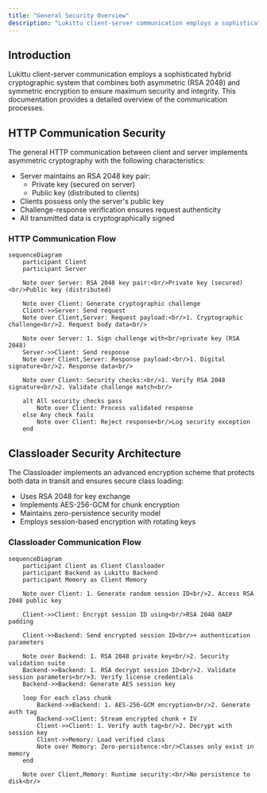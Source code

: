 ```yaml
---
title: "General Security Overview"
description: "Lukittu client-server communication employs a sophisticated hybrid cryptographic system that combines both asymmetric (RSA 2048) and symmetric encryption to ensure maximum security and integrity. This documentation provides a detailed overview of the communication processe"
---
```


## Introduction

Lukittu client-server communication employs a sophisticated hybrid cryptographic system that combines both asymmetric (RSA 2048) and symmetric encryption to ensure maximum security and integrity. This documentation provides a detailed overview of the communication processes.

## HTTP Communication Security

The general HTTP communication between client and server implements asymmetric cryptography with the following characteristics:

- Server maintains an RSA 2048 key pair:
  - Private key (secured on server)
  - Public key (distributed to clients)
- Clients possess only the server's public key
- Challenge-response verification ensures request authenticity
- All transmitted data is cryptographically signed

### HTTP Communication Flow

```mermaid
sequenceDiagram
    participant Client
    participant Server

    Note over Server: RSA 2048 key pair:<br/>Private key (secured)<br/>Public key (distributed)

    Note over Client: Generate cryptographic challenge
    Client->>Server: Send request
    Note over Client,Server: Request payload:<br/>1. Cryptographic challenge<br/>2. Request body data<br/>

    Note over Server: 1. Sign challenge with<br/>private key (RSA 2048)
    Server->>Client: Send response
    Note over Client,Server: Response payload:<br/>1. Digital signature<br/>2. Response data<br/>

    Note over Client: Security checks:<br/>1. Verify RSA 2048 signature<br/>2. Validate challenge match<br/>

    alt All security checks pass
        Note over Client: Process validated response
    else Any check fails
        Note over Client: Reject response<br/>Log security exception
    end
```

## Classloader Security Architecture

The Classloader implements an advanced encryption scheme that protects both data in transit and ensures secure class loading:

- Uses RSA 2048 for key exchange
- Implements AES-256-GCM for chunk encryption
- Maintains zero-persistence security model
- Employs session-based encryption with rotating keys

### Classloader Communication Flow

```mermaid
sequenceDiagram
    participant Client as Client Classloader
    participant Backend as Lukittu Backend
    participant Memory as Client Memory

    Note over Client: 1. Generate random session ID<br/>2. Access RSA 2048 public key

    Client->>Client: Encrypt session ID using<br/>RSA 2048 OAEP padding

    Client->>Backend: Send encrypted session ID<br/>+ authentication parameters

    Note over Backend: 1. RSA 2048 private key<br/>2. Security validation suite
    Backend->>Backend: 1. RSA decrypt session ID<br/>2. Validate session parameters<br/>3. Verify license credentials
    Backend->>Backend: Generate AES session key

    loop For each class chunk
        Backend->>Backend: 1. AES-256-GCM encryption<br/>2. Generate auth tag
        Backend->>Client: Stream encrypted chunk + IV
        Client->>Client: 1. Verify auth tag<br/>2. Decrypt with session key
        Client->>Memory: Load verified class
        Note over Memory: Zero-persistence:<br/>Classes only exist in memory
    end

    Note over Client,Memory: Runtime security:<br/>No persistence to disk<br/>
```
